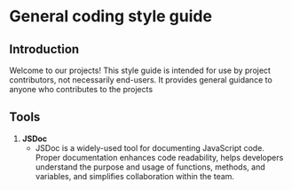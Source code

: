 # General coding style guide

## Introduction

Welcome to our projects! This style guide is intended for use by project
contributors, not necessarily end-users. It provides general guidance to anyone
who contributes to the projects

## Tools


1. **JSDoc**
    - JSDoc is a widely-used tool for documenting JavaScript code. Proper documentation enhances code readability, helps developers understand the purpose and usage of functions, methods, and variables, and simplifies collaboration within the team.

